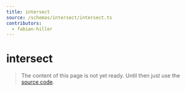 ```yaml
---
title: intersect
source: /schemas/intersect/intersect.ts
contributors:
  - fabian-hiller
---
```


# intersect

> The content of this page is not yet ready. Until then just use the [source code](https://github.com/fabian-hiller/valibot/blob/main/library/src/schemas/intersect/intersect.ts).
